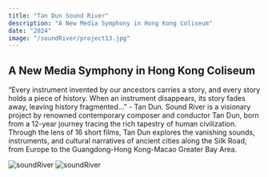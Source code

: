 ```yaml
---
title: "Tan Dun Sound River"
description: "A New Media Symphony in Hong Kong Coliseum"
date: "2024"
image: "/soundRiver/project13.jpg"
---
```


## A New Media Symphony in Hong Kong Coliseum

“Every instrument invented by our ancestors carries a story, and every story holds a piece of history. When an instrument disappears, its story fades away, leaving history fragmented...” - Tan Dun. Sound River is a visionary project by renowned contemporary composer and conductor Tan Dun, born from a 12-year journey tracing the rich tapestry of human civilization. Through the lens of 16 short films, Tan Dun explores the vanishing sounds, instruments, and cultural narratives of ancient cities along the Silk Road, from Europe to the Guangdong-Hong Kong-Macao Greater Bay Area.

![soundRiver](/soundRiver/project13_1.jpg)
![soundRiver](/soundRiver/project13_2.jpg)